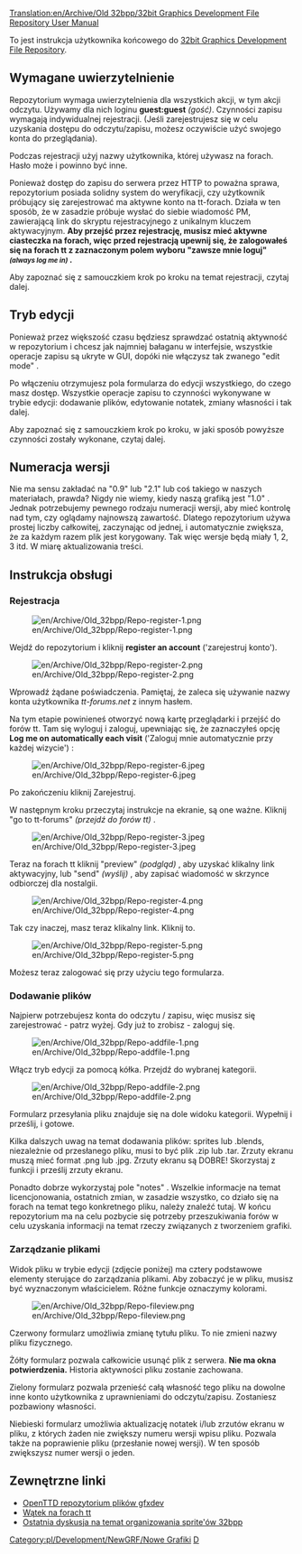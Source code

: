[[Translation:en/Archive/Old 32bpp/32bit Graphics Development File Repository User Manual]]


To jest instrukcja użytkownika końcowego do [[pl/Archive/Old 32bpp/Repozytorium Rozowju Plików Grafik 32bpp|32bit Graphics Development File Repository]].

==Wymagane uwierzytelnienie==

Repozytorium wymaga uwierzytelnienia dla wszystkich akcji, w tym akcji odczytu. Używamy dla nich loginu '''guest:guest''' ''(gość)''. Czynności zapisu wymagają indywidualnej rejestracji. (Jeśli zarejestrujesz się w celu uzyskania dostępu do odczytu/zapisu, możesz oczywiście użyć swojego konta do przeglądania).

Podczas rejestracji użyj nazwy użytkownika, której używasz na forach. Hasło może i powinno być inne.

Ponieważ dostęp do zapisu do serwera przez HTTP to poważna sprawa, repozytorium posiada solidny system do weryfikacji, czy użytkownik próbujący się zarejestrować ma aktywne konto na tt-forach. Działa w ten sposób, że w zasadzie próbuje wysłać do siebie wiadomość PM, zawierającą link do skryptu rejestracyjnego z unikalnym kluczem aktywacyjnym. '''Aby przejść przez rejestrację, musisz mieć aktywne ciasteczka na forach, więc przed rejestracją upewnij się, że zalogowałeś się na forach tt z zaznaczonym polem wyboru "zawsze mnie loguj" <small>''(always log me in)''</small> . '''

Aby zapoznać się z samouczkiem krok po kroku na temat rejestracji, czytaj dalej.

==Tryb edycji==

Ponieważ przez większość czasu będziesz sprawdzać ostatnią aktywność w repozytorium i chcesz jak najmniej bałaganu w interfejsie, wszystkie operacje zapisu są ukryte w GUI, dopóki nie włączysz tak zwanego "edit mode" .

Po włączeniu otrzymujesz pola formularza do edycji wszystkiego, do czego masz dostęp. Wszystkie operacje zapisu to czynności wykonywane w trybie edycji: dodawanie plików, edytowanie notatek, zmiany własności i tak dalej.

Aby zapoznać się z samouczkiem krok po kroku, w jaki sposób powyższe czynności zostały wykonane, czytaj dalej.

==Numeracja wersji==

Nie ma sensu zakładać na "0.9" lub "2.1" lub coś takiego w naszych materiałach, prawda? Nigdy nie wiemy, kiedy naszą grafiką jest "1.0" . Jednak potrzebujemy pewnego rodzaju numeracji wersji, aby mieć kontrolę nad tym, czy oglądamy najnowszą zawartość. Dlatego repozytorium używa prostej liczby całkowitej, zaczynając od jednej, i automatycznie zwiększa, że ​​za każdym razem plik jest korygowany. Tak więc wersje będą miały 1, 2, 3 itd. W miarę aktualizowania treści.

==Instrukcja obsługi==

<!--{{outdated}}-->{{pl/Community/Nieaktualizowane}}

===Rejestracja===

[[File:en/Archive/Old 32bpp/Repo-register-1.png]]

Wejdź do repozytorium i kliknij '''register an account''' ('zarejestruj konto').

[[File:en/Archive/Old 32bpp/Repo-register-2.png]]

Wprowadź żądane poświadczenia. Pamiętaj, że zaleca się używanie nazwy konta użytkownika ''tt-forums.net'' z innym hasłem.

Na tym etapie powinieneś otworzyć nową kartę przeglądarki i przejść do forów tt. Tam się wyloguj i zaloguj, upewniając się, że zaznaczyłeś opcję '''Log me on automatically each visit''' ('Zaloguj mnie automatycznie przy każdej wizycie') :

[[File:en/Archive/Old 32bpp/Repo-register-6.jpeg]]

Po zakończeniu kliknij Zarejestruj.

W następnym kroku przeczytaj instrukcje na ekranie, są one ważne. Kliknij "go to tt-forums" ''(przejdź do forów tt)'' .

[[File:en/Archive/Old 32bpp/Repo-register-3.jpeg]]

Teraz na forach tt kliknij  "preview" ''(podgląd)'' , aby uzyskać klikalny link aktywacyjny, lub "send" ''(wyślij)'' , aby zapisać wiadomość w skrzynce odbiorczej dla nostalgii.

[[File:en/Archive/Old 32bpp/Repo-register-4.png]]

Tak czy inaczej, masz teraz klikalny link. Kliknij to.

[[File:en/Archive/Old 32bpp/Repo-register-5.png]]

Możesz teraz zalogować się przy użyciu tego formularza.

===Dodawanie plików===

Najpierw potrzebujesz konta do odczytu / zapisu, więc musisz się zarejestrować - patrz wyżej. Gdy już to zrobisz - zaloguj się.

[[File:en/Archive/Old 32bpp/Repo-addfile-1.png]]

Włącz tryb edycji za pomocą kółka. Przejdź do wybranej kategorii.

[[File:en/Archive/Old 32bpp/Repo-addfile-2.png]]

Formularz przesyłania pliku znajduje się na dole widoku kategorii. Wypełnij i prześlij, i gotowe.

Kilka dalszych uwag na temat dodawania plików: sprites lub .blends, niezależnie od przesłanego pliku, musi to być plik .zip lub .tar. Zrzuty ekranu muszą mieć format .png lub .jpg. Zrzuty ekranu są DOBRE! Skorzystaj z funkcji i prześlij zrzuty ekranu.

Ponadto dobrze wykorzystaj pole "notes" . Wszelkie informacje na temat licencjonowania, ostatnich zmian, w zasadzie wszystko, co działo się na forach na temat tego konkretnego pliku, należy znaleźć tutaj. W końcu repozytorium ma na celu pozbycie się potrzeby przeszukiwania forów w celu uzyskania informacji na temat rzeczy związanych z tworzeniem grafiki.

===Zarządzanie plikami===

Widok pliku w trybie edycji (zdjęcie poniżej) ma cztery podstawowe elementy sterujące do zarządzania plikami. Aby zobaczyć je w pliku, musisz być wyznaczonym właścicielem. Różne funkcje oznaczymy kolorami.

[[File:en/Archive/Old 32bpp/Repo-fileview.png]]

Czerwony formularz umożliwia zmianę tytułu pliku. To nie zmieni nazwy pliku fizycznego.

Żółty formularz pozwala całkowicie usunąć plik z serwera. '''Nie ma okna potwierdzenia.''' Historia aktywności pliku zostanie zachowana.

Zielony formularz pozwala przenieść całą własność tego pliku na dowolne inne konto użytkownika z uprawnieniami do odczytu/zapisu. Zostaniesz pozbawiony własności.

Niebieski formularz umożliwia aktualizację notatek i/lub zrzutów ekranu w pliku, z których żaden nie zwiększy numeru wersji wpisu pliku. Pozwala także na poprawienie pliku (przesłanie nowej wersji). W ten sposób zwiększysz numer wersji o jeden.

==Zewnętrzne linki==

* [http://jupix.info/openttd/gfxdev-repo OpenTTD repozytorium plików gfxdev]
* [http://www.tt-forums.net/viewtopic.php?f=36&t=42293 Wątek na forach tt]
* [http://www.tt-forums.net/viewtopic.php?f=36&t=33496&start=60 Ostatnia dyskusja na temat organizowania sprite'ów 32bpp]


<!--{{Navbox Graphics Development}}-->{{pl/Community/NewGRF/Navbox Programowanie grafik}}

<!--[[Category:New Graphics]][[Category:32bpp Graphics Developer resources|D]]-->[[Category:pl/Development/NewGRF/Nowe Grafiki]][[Category:pl/Community/NewGRF/Zasoby Twórców Grafik 32bpp|D]]